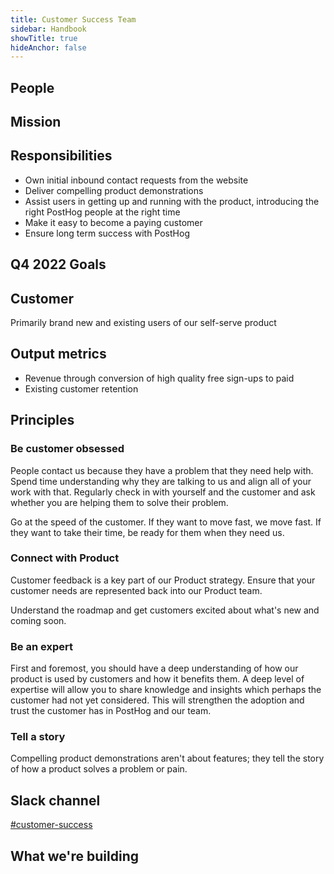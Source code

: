 ```yaml
---
title: Customer Success Team
sidebar: Handbook
showTitle: true
hideAnchor: false
---
```


## People

<TeamMembers />

## Mission

<Mission />

## Responsibilities

* Own initial inbound contact requests from the website
* Deliver compelling product demonstrations
* Assist users in getting up and running with the product, introducing the right PostHog people at the right time
* Make it easy to become a paying customer
* Ensure long term success with PostHog

## Q4 2022 Goals

<Objectives />

## Customer

Primarily brand new and existing users of our self-serve product

## Output metrics

* Revenue through conversion of high quality free sign-ups to paid
* Existing customer retention

## Principles

### Be customer obsessed

People contact us because they have a problem that they need help with.  Spend time understanding why they are talking to us and align all of your work with that.  Regularly check in with yourself and the customer and ask whether you are helping them to solve their problem.

Go at the speed of the customer.  If they want to move fast, we move fast.  If they want to take their time, be ready for them when they need us.

### Connect with Product

Customer feedback is a key part of our Product strategy.  Ensure that your customer needs are represented back into our Product team.

Understand the roadmap and get customers excited about what's new and coming soon.

### Be an expert

First and foremost, you should have a deep understanding of how our product is used by customers and how it benefits them.  A deep level of expertise will allow you to share knowledge and insights which perhaps the customer had not yet considered.  This will strengthen the adoption and trust the customer has in PostHog and our team.

### Tell a story

Compelling product demonstrations aren't about features; they tell the story of how a product solves a problem or pain.

## Slack channel

[#customer-success](https://posthog.slack.com/messages/customer-success)

## What we're building

<TeamRoadmap />